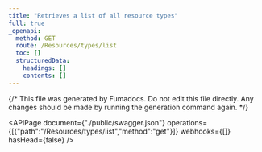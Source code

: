 ```yaml
---
title: "Retrieves a list of all resource types"
full: true
_openapi:
  method: GET
  route: /Resources/types/list
  toc: []
  structuredData:
    headings: []
    contents: []
---
```


{/* This file was generated by Fumadocs.
Do not edit this file directly. Any changes should be made by running the generation command again. */}

<APIPage document={"./public/swagger.json"} operations={[{"path":"/Resources/types/list","method":"get"}]} webhooks={[]} hasHead={false} />